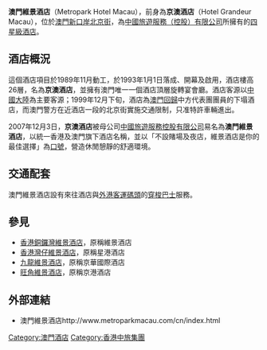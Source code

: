 {{unreferenced|time=2018-10-13T02:34:53+00:00}}
{{macau_hotel_info
| hotel_name     = 澳門維景酒店
| hotel_name_pt  = Metropark Hotel Macau
| hotel_name_en  = Metropark Hotel Macau
| logo           = Metro_Park_Macau_Logo.jpg
| photo          = 
| phototitle     = 
| date_open      = 1993年
| district       = 澳門
| address        = [[新口岸|新口岸]][[北京街|北京街]]199號
| owner          = 中國旅遊服務（控股）有限公司
| star           = 四星級
| rooms          = 338間
| theme          = 休閒憩靜
| shows          = 
| attractions    = 不設賭場夜場
| restaurant     = ''璇宮宴會廳''<br>''翠廬咖啡室''<br>''金滿軒''<br>''星星酒廊''
| hotel_manage   = 維景酒店集團
| casino_name    = 酒店不設有娛樂場設施
| club           = 無
| slot_table     = 無
| slot_machine   = 無
| casino_manage  = 無
| key_people     = 
| names_pre      = 京澳酒店
| website        = [http://www.metroparkmacau.com/ 維景酒店官方網頁]
| others         = 
}}
'''澳門維景酒店'''（Metropark Hotel Macau），前身為'''京澳酒店'''（Hotel Grandeur Macau），位於[[澳門|澳門]][[新口岸|新口岸]][[北京街|北京街]]，為[[中國旅遊服務（控股）有限公司|中國旅遊服務（控股）有限公司]]所擁有的[[四星級|四星級]][[酒店|酒店]]。

==酒店概況==
這個酒店項目於1989年11月動工，於1993年1月1日落成、開幕及啟用，酒店樓高26層，名為'''京澳酒店'''，並擁有澳門唯一一個酒店頂層旋轉宴會廳。酒店客源以[[中國大陸|中國大陸]]為主要客源；1999年12月下旬，酒店為[[澳門回歸|澳門回歸]]中方代表團團員的下塌酒店，而澳門警方在近酒店一段的北京街實施交通限制，只准特許車輛進出。

2007年12月3日，'''京澳酒店'''被母公司[[中國旅遊服務控股有限公司|中國旅遊服務控股有限公司]]易名為'''澳門維景酒店'''，以統一香港及澳門旗下酒店名稱，並以「不設賭場及夜店，維景酒店是你的最佳選擇」為[[口號|口號]]，營造休閒憩靜的舒適環境。

== 交通配套 ==
澳門維景酒店設有來往酒店與[[外港客運碼頭|外港客運碼頭]]的[[穿梭巴士|穿梭巴士]]服務。

==參見==
*[[香港銅鑼灣維景酒店|香港銅鑼灣維景酒店]]，原稱維景酒店 
*[[香港灣仔維景酒店|香港灣仔維景酒店]]，原稱星港酒店 
*[[九龍維景酒店|九龍維景酒店]]，原稱京華國際酒店 
*[[旺角維景酒店|旺角維景酒店]]，原稱京港酒店 

== 外部連結 ==
* 澳門維景酒店http://www.metroparkmacau.com/cn/index.html {{Wayback|url=http://www.metroparkmacau.com/cn/index.html |date=20200703002000 }}

{{澳門酒店}}
[[Category:澳門酒店|Category:澳門酒店]]
[[Category:香港中旅集團|Category:香港中旅集團]]